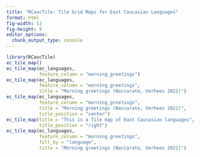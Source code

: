 ```yaml
---
title: "RCaucTile: Tile Grid Maps for East Caucasian Languages"
format: html
fig-width: 12
fig-height: 9
editor_options: 
  chunk_output_type: console
---
```


```r
library(RCaucTile)
ec_tile_map()
ec_tile_map(ec_languages,
            feature_column = "morning_greetings")
ec_tile_map(ec_languages,
            feature_column = "morning_greetings",
            title = "Morning greetings (Naccarato, Verhees 2021)")
ec_tile_map(ec_languages,
            feature_column = "morning_greetings",
            title = "Morning greetings (Naccarato, Verhees 2021)",
            title_position = "center")
ec_tile_map(title = "This is a Tile map of East Caucasian languages",
            title_position = "right")
ec_tile_map(ec_languages,
            feature_column = "morning_greetings",
            fill_by = "language",
            title = "Morning greetings (Naccarato, Verhees 2021)")
```


